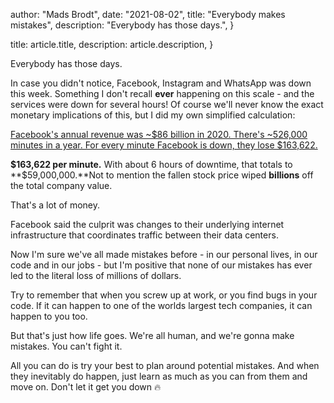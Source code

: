 
  author: "Mads Brodt",
  date: "2021-08-02",
  title: "Everybody makes mistakes",
  description: "Everybody has those days.",
}

  title: article.title,
  description: article.description,
}


Everybody has those days.

In case you didn't notice, Facebook, Instagram and WhatsApp was down this week. Something I don't recall **ever** happening on this scale - and the services were down for several hours! Of course we'll never know the exact monetary implications of this, but I did my own simplified calculation:

[Facebook's annual revenue was ~$86 billion in 2020. There's ~526,000 minutes in a year. For every minute Facebook is down, they lose $163,622.](https://twitter.com/madsbrodt/status/1445084975330742274)

**\$163,622 per minute.** With about 6 hours of downtime, that totals to **\$59,000,000.**Not to mention the fallen stock price wiped **billions** off the total company value.

That's a lot of money.

Facebook said the culprit was changes to their underlying internet infrastructure that coordinates traffic between their data centers.

Now I'm sure we've all made mistakes before - in our personal lives, in our code and in our jobs - but I'm positive that none of our mistakes has ever led to the literal loss of millions of dollars.

Try to remember that when you screw up at work, or you find bugs in your code. If it can happen to one of the worlds largest tech companies, it can happen to you too.

But that's just how life goes. We're all human, and we're gonna make mistakes. You can't fight it.

All you can do is try your best to plan around potential mistakes. And when they inevitably do happen, just learn as much as you can from them and move on. Don't let it get you down 🔥

​
